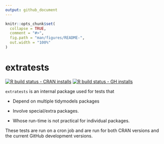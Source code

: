 ```yaml
---
output: github_document
---
```


<!-- README.md is generated from README.Rmd. Please edit that file -->

```r
knitr::opts_chunk$set(
  collapse = TRUE,
  comment = "#>",
  fig.path = "man/figures/README-",
  out.width = "100%"
)
```

# extratests

<!-- badges: start -->
[![R build status - CRAN installs](https://github.com/tidymodels/extratests/workflows/CRAN-R-CMD-check/badge.svg)](https://github.com/tidymodels/extratests/actions)
[![R build status - GH installs](https://github.com/tidymodels/extratests/workflows/GH-R-CMD-check/badge.svg)](https://github.com/tidymodels/extratests/actions)
<!-- badges: end -->

`extratests` is an internal package used for tests that

* Depend on multiple tidymodels packages

* Involve special/extra packages.  

* Whose run-time is not practical for individual packages. 

These tests are run on a cron job and are run for both CRAN versions and the current GitHub development versions. 
